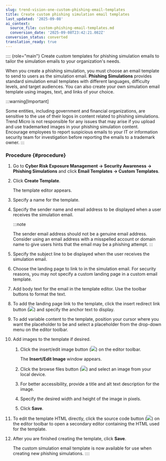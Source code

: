 ```yaml
---
slug: trend-vision-one-custom-phishing-email-templates
title: Create custom phishing simulation email templates
last_updated: '2025-09-08'
ai_context:
  source_file: custom-phishing-email-templates.md
  conversion_date: '2025-09-08T23:42:21.082Z'
conversion_status: converted
translation_ready: true
---
```


:::: {role="main"}
Create custom templates for phishing simulation emails to tailor the simulation emails to your organization's needs.

When you create a phishing simulation, you must choose an email template to send to users as the simulation email. **Phishing Simulations** provides standard simulation email templates with different languages, difficulty levels, and target audiences. You can also create your own simulation email template using images, text, and links of your choice.

:::warning[Important]

Some entities, including government and financial organizations, are sensitive to the use of their logos in content related to phishing simulations. Trend Micro is not responsible for any issues that may arise if you upload and use trademarked images in your phishing simulation content. Encourage employees to report suspicious emails to your IT or information security team for investigation before reporting the emails to a trademark owner.
:::

### Procedure {#procedure}

1.  Go to **Cyber Risk Exposure Management → Security Awareness → Phishing Simulations** and click **Email Templates → Custom Templates**.

2.  Click **Create Template**.

    The template editor appears.

3.  Specify a name for the template.

4.  Specify the sender name and email address to be displayed when a user receives the simulation email.

    :::note

    The sender email address should not be a genuine email address. Consider using an email address with a misspelled account or domain name to give users hints that the email may be a phishing attempt.
    :::

5.  Specify the subject line to be displayed when the user receives the simulation email.

6.  Choose the landing page to link to in the simulation email. For security reasons, you may not specify a custom landing page in a custom email template.

7.  Add body text for the email in the template editor. Use the toolbar buttons to format the text.

8.  To add the landing page link to the template, click the insert redirect link button (![](/images/insertRedirectLink=GUID-eff7a907-f6fb-4acc-a4d5-c6f5b242569d.webp)) and specify the anchor text to display.

9.  To add variable content to the template, position your cursor where you want the placeholder to be and select a placeholder from the drop-down menu on the editor toolbar.

10. Add images to the template if desired.

    1.  Click the insert/edit image button (![](/images/insert_edit_image=GUID-4744698c-53cd-4a57-b2e5-45bca68a5685.webp)) on the editor toolbar.

        The **Insert/Edit Image** window appears.

    2.  Click the browse files button (![](/images/Browse_files=GUID-a329f3da-7391-4183-b47e-2c98697463b8.webp)) and select an image from your local device.

    3.  For better accessibility, provide a title and alt text description for the image.

    4.  Specify the desired width and height of the image in pixels.

    5.  Click **Save**.

11. To edit the template HTML directly, click the source code button (![](/images/sourceCode=GUID-c17fbc72-d73e-49f7-b262-31bd2b92a1ec.webp)) on the editor toolbar to open a secondary editor containing the HTML used for the template.

12. After you are finished creating the template, click **Save**.

    The custom simulation email template is now available for use when creating new phishing simulations.
::::
